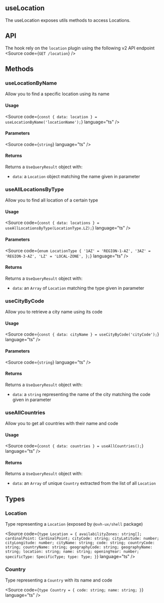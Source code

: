 
<Meta title="Manager React Components/Hooks/useLocation" />


## useLocation

The useLocation exposes utils methods to access Locations.

## API

The hook rely on the `location` plugin using the following v2 API endpoint
<Source
code={`
GET /location
`}
/>

## Methods

### useLocationByName
Allow you to find a specific location using its name

#### Usage
<Source
code={`const { data: location } = useLocationByName('locationName');`}
language="ts"
/>

#### Parameters
<Source
code={`string`}
language="ts"
/>

#### Returns
Returns a `UseQueryResult` object with:
- `data`: a `Location` object matching the name given in parameter


### useAllLocationsByType
Allow you to find all location of a certain type

#### Usage
<Source
code={`const { data: locations } = useAllLocationsByType(LocationType.LZ);`}
language="ts"
/>

#### Parameters
<Source
code={`enum LocationType {
    '1AZ' = 'REGION-1-AZ',
    '3AZ' = 'REGION-3-AZ',
    'LZ' = 'LOCAL-ZONE',
};`}
language="ts"
/>

#### Returns
Returns a `UseQueryResult` object with:
- `data`: an `Array` of `Location` matching the type given in parameter

### useCityByCode
Allow you to retrieve a city name using its code

#### Usage
<Source
code={`const { data: cityName } = useCityByCode('cityCode');`}
language="ts"
/>

#### Parameters
<Source
code={`string`}
language="ts"
/>

#### Returns
Returns a `UseQueryResult` object with:
- `data`: a `string` representing the name of the city matching the code given in parameter

### useAllCountries
Allow you to get all countries with their name and code

#### Usage
<Source
code={`const { data: countries } = useAllCountries();`}
language="ts"
/>

#### Returns
Returns a `UseQueryResult` object with:
- `data`: an `Array` of unique `Country` extracted from the list of all `Location`

## Types

### Location
Type representing a `Location` (exposed by `@ovh-ux/shell` package)

<Source
code={`type Location = {
    availabilityZones: string[];
    cardinalPoint: CardinalPoint;
    cityCode: string;
    cityLatitude: number;
    cityLongitude: number;
    cityName: string;
    code: string;
    countryCode: string;
    countryName: string;
    geographyCode: string;
    geographyName: string;
    location: string;
    name: string;
    openingYear: number;
    specificType: SpecificType;
    type: Type;
}`}
language="ts"
/>

### Country
Type representing a `Country` with its name and code

<Source
code={`type Country = {
    code: string;
    name: string;
}`}
language="ts"
/>
